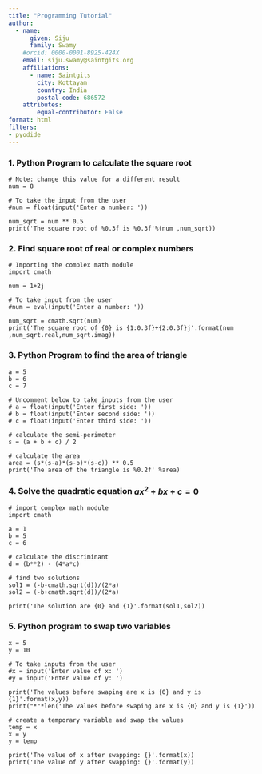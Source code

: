 ```yaml
---
title: "Programming Tutorial"
author: 
  - name:
      given: Siju
      family: Swamy
    #orcid: 0000-0001-8925-424X
    email: siju.swamy@saintgits.org
    affiliations:
      - name: Saintgits
        city: Kottayam
        country: India
        postal-code: 686572
    attributes:
        equal-contributor: False
format: html
filters:
- pyodide
---
```


### 1. Python Program to calculate the square root

```pyodide-python
# Note: change this value for a different result
num = 8 

# To take the input from the user
#num = float(input('Enter a number: '))

num_sqrt = num ** 0.5
print('The square root of %0.3f is %0.3f'%(num ,num_sqrt))
```

### 2. Find square root of real or complex numbers

```pyodide-python
# Importing the complex math module
import cmath

num = 1+2j

# To take input from the user
#num = eval(input('Enter a number: '))

num_sqrt = cmath.sqrt(num)
print('The square root of {0} is {1:0.3f}+{2:0.3f}j'.format(num ,num_sqrt.real,num_sqrt.imag))
```

### 3. Python Program to find the area of triangle

```pyodide-python
a = 5
b = 6
c = 7

# Uncomment below to take inputs from the user
# a = float(input('Enter first side: '))
# b = float(input('Enter second side: '))
# c = float(input('Enter third side: '))

# calculate the semi-perimeter
s = (a + b + c) / 2

# calculate the area
area = (s*(s-a)*(s-b)*(s-c)) ** 0.5
print('The area of the triangle is %0.2f' %area)
```

### 4. Solve the quadratic equation $ax^2 + bx + c = 0$

```pyodide-python
# import complex math module
import cmath

a = 1
b = 5
c = 6

# calculate the discriminant
d = (b**2) - (4*a*c)

# find two solutions
sol1 = (-b-cmath.sqrt(d))/(2*a)
sol2 = (-b+cmath.sqrt(d))/(2*a)

print('The solution are {0} and {1}'.format(sol1,sol2))
```

### 5. Python program to swap two variables

```pyodide-python
x = 5
y = 10

# To take inputs from the user
#x = input('Enter value of x: ')
#y = input('Enter value of y: ')

print('The values before swaping are x is {0} and y is {1}'.format(x,y))
print("*"*len('The values before swaping are x is {0} and y is {1}'))

# create a temporary variable and swap the values
temp = x
x = y
y = temp

print('The value of x after swapping: {}'.format(x))
print('The value of y after swapping: {}'.format(y))
```